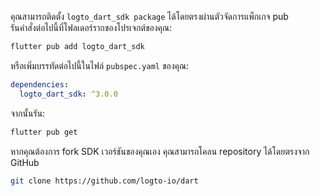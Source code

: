
<Tabs>

<TabItem value="pub" label="pub.dev">

คุณสามารถติดตั้ง `logto_dart_sdk package` ได้โดยตรงผ่านตัวจัดการแพ็กเกจ pub  
รันคำสั่งต่อไปนี้ที่โฟลเดอร์รากของโปรเจกต์ของคุณ:

```bash
flutter pub add logto_dart_sdk
```

หรือเพิ่มบรรทัดต่อไปนี้ในไฟล์ `pubspec.yaml` ของคุณ:

```yaml
dependencies:
  logto_dart_sdk: ^3.0.0
```

จากนั้นรัน:

```bash
flutter pub get
```

</TabItem>

<TabItem value="github" label="GitHub">

หากคุณต้องการ fork SDK เวอร์ชันของคุณเอง คุณสามารถโคลน repository ได้โดยตรงจาก GitHub

```bash
git clone https://github.com/logto-io/dart
```

</TabItem>

</Tabs>
